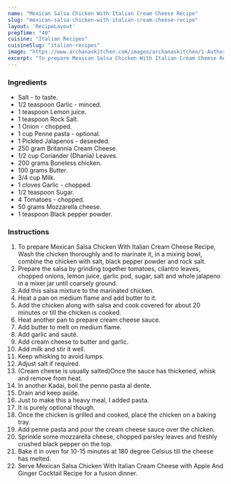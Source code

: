 ---
name: "Mexican Salsa Chicken With Italian Cream Cheese Recipe"
slug: "mexican-salsa-chicken-with-italian-cream-cheese-recipe"
layout: 'RecipeLayout'
prepTime: "40"
cuisine: "Italian Recipes"
cuisineSlug: "italian-recipes"
image: "https://www.archanaskitchen.com/images/archanaskitchen/1-Author/Anuja/Fusion__Italian_and_mexican_chicken.jpg"
excerpt: "To prepare Mexican Salsa Chicken With Italian Cream Cheese Recipe, Wash the chicken thoroughly and to marinate it, in a mixing bowl, combine the chicken with salt, black pepper powder and rock salt"
---

### Ingredients

- Salt - to taste.
- 1/2 teaspoon Garlic - minced.
- 1 teaspoon Lemon juice.
- 1 teaspoon Rock Salt.
- 1 Onion - chopped.
- 1 cup Penne pasta - optional.
- 1 Pickled Jalapenos - deseeded.
- 250 gram Britannia Cream Cheese.
- 1/2 cup Coriander (Dhania) Leaves.
- 200 grams Boneless chicken.
- 100 grams Butter.
- 3/4 cup Milk.
- 1 cloves Garlic - chopped.
- 1/2 teaspoon Sugar.
- 4 Tomatoes - chopped.
- 50 grams Mozzarella cheese.
- 1 teaspoon Black pepper powder.

### Instructions

1. To prepare Mexican Salsa Chicken With Italian Cream Cheese Recipe, Wash the chicken thoroughly and to marinate it, in a mixing bowl, combine the chicken with salt, black pepper powder and rock salt.
1. Prepare the salsa by grinding together tomatoes, cilantro leaves, chopped onions, lemon juice, garlic pod, sugar, salt and whole jalapeno in a mixer jar until coarsely ground.
1. Add this salsa mixture to the marinated chicken.
1. Heat a pan on medium flame and add butter to it.
1. Add the chicken along with salsa and cook covered for about 20 minutes or till the chicken is cooked.
1. Heat another pan to prepare cream cheese sauce.
1. Add butter to melt on medium flame.
1. Add garlic and sauté.
1. Add cream cheese to butter and garlic.
1. Add milk and stir it well.
1. Keep whisking to avoid lumps.
1. Adjust salt if required.
1. (Cream cheese is usually salted)Once the sauce has thickened, whisk and remove from heat.
1. In another Kadai, boil the penne pasta al dente.
1. Drain and keep aside.
1. Just to make this a heavy meal, I added pasta.
1. It is purely optional though.
1. Once the chicken is grilled and cooked, place the chicken on a baking tray.
1. Add penne pasta and pour the cream cheese sauce over the chicken.
1. Sprinkle some mozzarella cheese, chopped parsley leaves and freshly crushed black pepper on the top.
1. Bake it in oven for 10-15 minutes at 180 degree Celsius till the cheese has melted.
1. Serve Mexican Salsa Chicken With Italian Cream Cheese with Apple And Ginger Cocktail Recipe for a fusion dinner.
